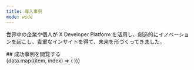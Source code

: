 ```yaml
---
title: 導入事例
mode: wide
---
```



世界中の企業や個人が X Developer Platform を活用し、創造的にイノベーションを起こし、貴重なインサイトを得て、未来を形づくってきました。


<div id="browse-success-stories">
  ## 成功事例を閲覧する
</div>

<CardGroup cols={3}>
{data.map((item, index) => (
    <SuccessStoryCard key={index} title={item.title} img={item.image} href={item.path}/>
))}
</CardGroup>